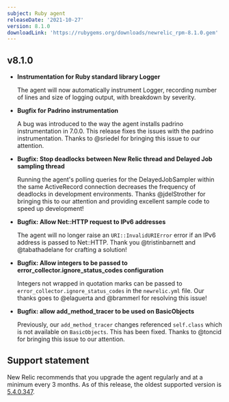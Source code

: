 ```yaml
---
subject: Ruby agent
releaseDate: '2021-10-27'
version: 8.1.0
downloadLink: 'https://rubygems.org/downloads/newrelic_rpm-8.1.0.gem'
---
```


## v8.1.0

* **Instrumentation for Ruby standard library Logger**

  The agent will now automatically instrument Logger, recording number of lines and size of logging output, with breakdown by severity.

* **Bugfix for Padrino instrumentation**

  A bug was introduced to the way the agent installs padrino instrumentation in 7.0.0. This release fixes the issues with the padrino instrumentation. Thanks to @sriedel for bringing this issue to our attention.

* **Bugfix: Stop deadlocks between New Relic thread and Delayed Job sampling thread**

  Running the agent's polling queries for the DelayedJobSampler within the same ActiveRecord connection decreases the frequency of deadlocks in development environments. Thanks @jdelStrother for bringing this to our attention and providing excellent sample code to speed up development!

* **Bugfix: Allow Net::HTTP request to IPv6 addresses**

  The agent will no longer raise an `URI::InvalidURIError` error if an IPv6 address is passed to Net::HTTP. Thank you @tristinbarnett and @tabathadelane for crafting a solution!

* **Bugfix: Allow integers to be passed to error_collector.ignore_status_codes configuration**

  Integers not wrapped in quotation marks can be passed to `error_collector.ignore_status_codes` in the `newrelic.yml` file. Our thanks goes to @elaguerta and @brammerl for resolving this issue!

* **Bugfix: allow add_method_tracer to be used on BasicObjects**

  Previously, our `add_method_tracer` changes referenced `self.class` which is not available on `BasicObjects`. This has been fixed. Thanks to @toncid for bringing this issue to our attention.

## Support statement

New Relic recommends that you upgrade the agent regularly and at a minimum every 3 months. As of this release, the oldest supported version is [5.4.0.347](https://docs.newrelic.com/docs/release-notes/agent-release-notes/ruby-release-notes/ruby-agent-540347).
